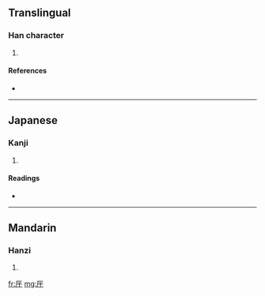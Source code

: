 ==Translingual==

===Han character===
{{Han char|rn=27|rad=厂|as=03|sn=5|four=|canj=一一十 (MMJ)}}

# {{defn|Han}}

====References====
* {{Han ref|kx=0160.210|dkj=02896|hdz=10068.060|uh=5388|ud=21384}}

----

==Japanese==

===Kanji===
{{ja-kanji|grade=|rs=厂03}}

# {{defn|Japanese}}

====Readings====
* {{ja-readings|on=[[かん]] (kan)|kun=[[がんだれ]] (gandare)}}

----

==Mandarin==

===Hanzi===
{{cmn-hanzi|pin=[[hǎn]] ([[han3]])|wg=han<sup>3</sup>}}

# {{defn|Mandarin}}

[[fr:厈]]
[[mg:厈]]